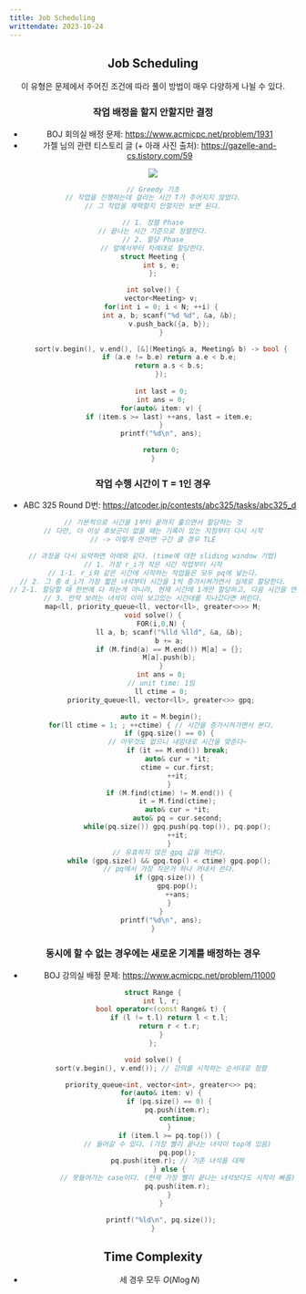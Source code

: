 ---
title: Job Scheduling
writtendate: 2023-10-24
---

<Header />

## Job Scheduling

이 유형은 문제에서 주어진 조건에 따라 풀이 방법이 매우 다양하게 나뉠 수 있다.


### 작업 배정을 할지 안할지만 결정

- BOJ 회의실 배정 문제: https://www.acmicpc.net/problem/1931
- 가젤 님의 관련 티스토리 글 (+ 아래 사진 출처): https://gazelle-and-cs.tistory.com/59
<Image src="meeting_assign.gif" />

```cpp
// Greedy 기초
// 작업을 진행하는데 걸리는 시간 T가 주어지지 않았다.
// 그 작업을 채택할지 안할지만 보면 된다.

// 1. 정렬 Phase
// 끝나는 시간 기준으로 정렬한다.
// 2. 할당 Phase
// 앞에서부터 차례대로 할당한다.
struct Meeting {
    int s, e;
};

int solve() {
    vector<Meeting> v;
    for(int i = 0; i < N; ++i) {
        int a, b; scanf("%d %d", &a, &b);
        v.push_back({a, b});
    }

    sort(v.begin(), v.end(), [&](Meeting& a, Meeting& b) -> bool {
        if (a.e != b.e) return a.e < b.e;
        return a.s < b.s;
    });
    
    int last = 0;
    int ans = 0;
    for(auto& item: v) {
        if (item.s >= last) ++ans, last = item.e;
    }
    printf("%d\n", ans);

    return 0;
}
```

### 작업 수행 시간이 T = 1인 경우

- ABC 325 Round D번: https://atcoder.jp/contests/abc325/tasks/abc325_d

```cpp
// 기본적으로 시간을 1부터 끝까지 훑으면서 할당하는 것
// 다만, 더 이상 후보군이 없을 때는 기록이 있는 지점부터 다시 시작
// -> 이렇게 안하면 구간 클 경우 TLE

// 과정을 다시 요약하면 아래와 같다. (time에 대한 sliding window 기법)
// 1. 가장 r_i가 작은 시간 작업부터 시작
// 1-1. r_i와 같은 시간에 시작하는 작업들은 모두 pq에 넣는다.
// 2. 그 중 d_i가 가장 짧은 녀석부터 시간을 1씩 증가시켜가면서 실제로 할당한다.
// 2-1. 할당할 때 한번에 다 하는게 아니라, 현재 시간에 1개만 할당하고, 다음 시간을 연속해서 보면서 할당한다.
// 3. 만약 보려는 녀석이 이미 보고있는 시간대를 지나갔다면 버린다.
map<ll, priority_queue<ll, vector<ll>, greater<>>> M;
void solve() {
    FOR(i,0,N) {
        ll a, b; scanf("%lld %lld", &a, &b);
        b += a;
        if (M.find(a) == M.end()) M[a] = {};
        M[a].push(b);
    }
    int ans = 0;
    // unit time: 1임
    ll ctime = 0;
    priority_queue<ll, vector<ll>, greater<>> gpq;

    auto it = M.begin();
    for(ll ctime = 1; ; ++ctime) { // 시간을 증가시켜가면서 본다.
        if (gpq.size() == 0) {
            // 아무것도 없으니 내맘대로 시간을 맞춘다~
            if (it == M.end()) break;
            auto& cur = *it;
            ctime = cur.first;
            ++it;
        }
        if (M.find(ctime) != M.end()) {
            it = M.find(ctime);
            auto& cur = *it;
            auto& pq = cur.second;
            while(pq.size()) gpq.push(pq.top()), pq.pop();
            ++it;
        }
        // 유효하지 않은 gpq 값을 꺼낸다.
        while (gpq.size() && gpq.top() < ctime) gpq.pop();
        // pq에서 가장 작은거 하나 꺼내서 쓴다.
        if (gpq.size()) {
            gpq.pop();
            ++ans;
        }
    }
    printf("%d\n", ans);
}
```

### 동시에 할 수 없는 경우에는 새로운 기계를 배정하는 경우

- BOJ 강의실 배정 문제: https://www.acmicpc.net/problem/11000

```cpp
struct Range {
    int l, r;
    bool operator<(const Range& t) {
        if (l != t.l) return l < t.l;
        return r < t.r;
    }
};

void solve() {
    sort(v.begin(), v.end()); // 강의를 시작하는 순서대로 정렬

    priority_queue<int, vector<int>, greater<>> pq;
    for(auto& item: v) {
        if (pq.size() == 0) {
            pq.push(item.r);
            continue;
        }
        if (item.l >= pq.top()) {
            // 들어갈 수 있다. (가장 빨리 끝나는 녀석이 top에 있음)
            pq.pop();
            pq.push(item.r); // 기존 녀석을 대체
        } else {
            // 못들어가는 case이다. (현재 가장 빨리 끝나는 녀석보다도 시작이 빠름)
            pq.push(item.r);
        }
    }

    printf("%ld\n", pq.size());
}
```


## Time Complexity

- 세 경우 모두 $O(N\log N)$


<Comment />

